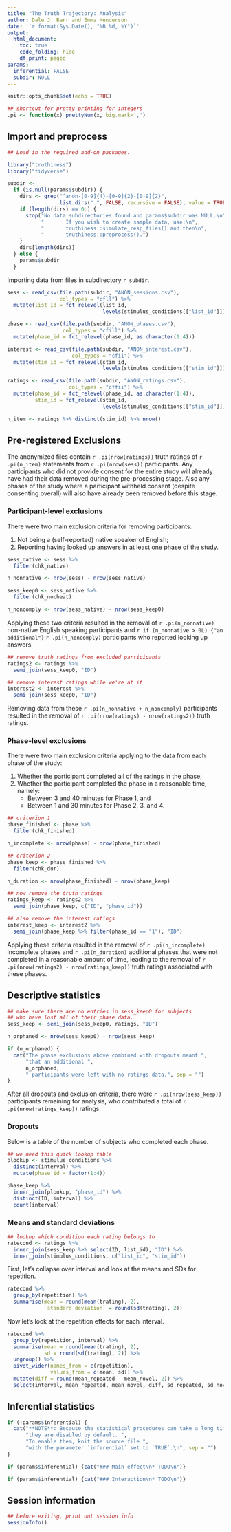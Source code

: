 ```yaml
---
title: "The Truth Trajectory: Analysis"
author: Dale J. Barr and Emma Henderson
date: '`r format(Sys.Date(), "%B %d, %Y")`'
output: 
  html_document:
    toc: true
    code_folding: hide
    df_print: paged
params:
  inferential: FALSE
  subdir: NULL
---
```


```r
knitr::opts_chunk$set(echo = TRUE)

## shortcut for pretty printing for integers
.pi <- function(x) prettyNum(x, big.mark=',')
```

<!-- insert instructions here if desired -->

## Import and preprocess


```r
## Load in the required add-on packages.

library("truthiness")
library("tidyverse")
```

```r
subdir <-
  if (is.null(params$subdir)) {
    dirs <- grep("^anon-[0-9]{4}-[0-9]{2}-[0-9]{2}",
                 list.dirs(".", FALSE, recursive = FALSE), value = TRUE)
    if (length(dirs) == 0L) {
      stop("No data subdirectories found and params$subdir was NULL.\n",
           "       If you wish to create sample data, use:\n",
           "       truthiness::simulate_resp_files() and then\n",
           "       truthiness::preprocess().")
    }
    dirs[length(dirs)]
  } else {
    params$subdir
  }
```

Importing data from files in subdirectory ``r subdir``.

```r
sess <- read_csv(file.path(subdir, "ANON_sessions.csv"),
                 col_types = "cfll") %>%
  mutate(list_id = fct_relevel(list_id,
                               levels(stimulus_conditions[["list_id"]])))

phase <- read_csv(file.path(subdir, "ANON_phases.csv"),
                  col_types = "cfill") %>%
  mutate(phase_id = fct_relevel(phase_id, as.character(1:4)))

interest <- read_csv(file.path(subdir, "ANON_interest.csv"),
                     col_types = "cfii") %>%
  mutate(stim_id = fct_relevel(stim_id,
                               levels(stimulus_conditions[["stim_id"]])))

ratings <- read_csv(file.path(subdir, "ANON_ratings.csv"),
                    col_types = "cffii") %>%
  mutate(phase_id = fct_relevel(phase_id, as.character(1:4)),
         stim_id = fct_relevel(stim_id,
                               levels(stimulus_conditions[["stim_id"]])))

n_item <- ratings %>% distinct(stim_id) %>% nrow()
```

## Pre-registered Exclusions

The anonymized files contain `r .pi(nrow(ratings))` truth ratings of
`r .pi(n_item)` statements from `r .pi(nrow(sess))` participants. Any
participants who did not provide consent for the entire study will
already have had their data removed during the pre-processing
stage. Also any phases of the study where a participant withheld
consent (despite consenting overall) will also have already been
removed before this stage.

### Participant-level exclusions

There were two main exclusion criteria for removing participants:

1. Not being a (self-reported) native speaker of English;
2. Reporting having looked up answers in at least one phase of the study.

```r
sess_native <- sess %>%
  filter(chk_native)

n_nonnative <- nrow(sess) - nrow(sess_native)

sess_keep0 <- sess_native %>%
  filter(chk_nocheat)

n_noncomply <- nrow(sess_native) - nrow(sess_keep0)
```

Applying these two criteria resulted in the removal of 
`r .pi(n_nonnative)`
non-native English speaking participants and
`r if (n_nonnative > 0L) {"an additional"}`
`r .pi(n_noncomply)` participants who reported looking up answers.

```r
## remove truth ratings from excluded participants
ratings2 <- ratings %>%
  semi_join(sess_keep0, "ID")

## remove interest ratings while we're at it
interest2 <- interest %>%
  semi_join(sess_keep0, "ID")
```

Removing data from these 
`r .pi(n_nonnative + n_noncomply)`
participants resulted in the removal of 
`r .pi(nrow(ratings) - nrow(ratings2))` truth ratings.

### Phase-level exclusions

There were two main exclusion criteria applying to the data from each
phase of the study:

1. Whether the participant completed all of the ratings in the phase;
2. Whether the participant completed the phase in a reasonable time, namely:
	* Between 3 and 40 minutes for Phase 1, and
	* Between 1 and 30 minutes for Phase 2, 3, and 4.

```r
## criterion 1
phase_finished <- phase %>%
  filter(chk_finished)

n_incomplete <- nrow(phase) - nrow(phase_finished)

## criterion 2
phase_keep <- phase_finished %>%
  filter(chk_dur) 

n_duration <- nrow(phase_finished) - nrow(phase_keep)

## now remove the truth ratings
ratings_keep <- ratings2 %>%
  semi_join(phase_keep, c("ID", "phase_id")) 

## also remove the interest ratings
interest_keep <- interest2 %>%
  semi_join(phase_keep %>% filter(phase_id == "1"), "ID")
```

Applying these criteria resulted in the removal of 
`r .pi(n_incomplete)` incomplete phases and
`r .pi(n_duration)` additional phases that were not completed 
in a reasonable amount of time,
leading to the removal of 
`r .pi(nrow(ratings2) - nrow(ratings_keep))` truth ratings
associated with these phases.

## Descriptive statistics

```r
## make sure there are no entries in sess_keep0 for subjects
## who have lost all of their phase data.
sess_keep <- semi_join(sess_keep0, ratings, "ID")

n_orphaned <- nrow(sess_keep0) - nrow(sess_keep)
```

```r
if (n_orphaned) {
  cat("The phase exclusions above combined with dropouts meant ",
      "that an additional ",
      n_orphaned,
      " participants were left with no ratings data.", sep = "")
}
```

After all dropouts and exclusion criteria, there were 
`r .pi(nrow(sess_keep))` participants remaining for analysis, who
contributed a total of `r .pi(nrow(ratings_keep))` ratings.

### Dropouts

Below is a table of the number of subjects who completed each phase.

```r
## we need this quick lookup table
plookup <- stimulus_conditions %>%
  distinct(interval) %>%
  mutate(phase_id = factor(1:4))

phase_keep %>%
  inner_join(plookup, "phase_id") %>%
  distinct(ID, interval) %>%
  count(interval)
```

### Means and standard deviations

```r
## lookup which condition each rating belongs to
ratecond <- ratings %>%
  inner_join(sess_keep %>% select(ID, list_id), "ID") %>%
  inner_join(stimulus_conditions, c("list_id", "stim_id"))
```

First, let's collapse over interval and look at the means and SDs for repetition.

```r
ratecond %>%
  group_by(repetition) %>%
  summarise(mean = round(mean(trating), 2),
            `standard deviation` = round(sd(trating), 2))
```

Now let's look at the repetition effects for each interval.

```r
ratecond %>%
  group_by(repetition, interval) %>%
  summarise(mean = round(mean(trating), 2),
            sd = round(sd(trating), 2)) %>%
  ungroup() %>%
  pivot_wider(names_from = c(repetition),
              values_from = c(mean, sd)) %>%
  mutate(diff = round(mean_repeated - mean_novel, 2)) %>%
  select(interval, mean_repeated, mean_novel, diff, sd_repeated, sd_novel)
```

## Inferential statistics

```r
if (!params$inferential) {
  cat("**NOTE**: Because the statistical procedures can take a long time, ",
      "they are disabled by default. ",
      "To enable them, knit the source file ",
      "with the parameter `inferential` set to `TRUE`.\n", sep = "")
}
```

```r
if (params$inferential) {cat("### Main effect\n* TODO\n")}
```

```r
if (params$inferential) {cat("### Interaction\n* TODO\n")}
```

## Session information

```r
## before exiting, print out session info
sessionInfo()
```
